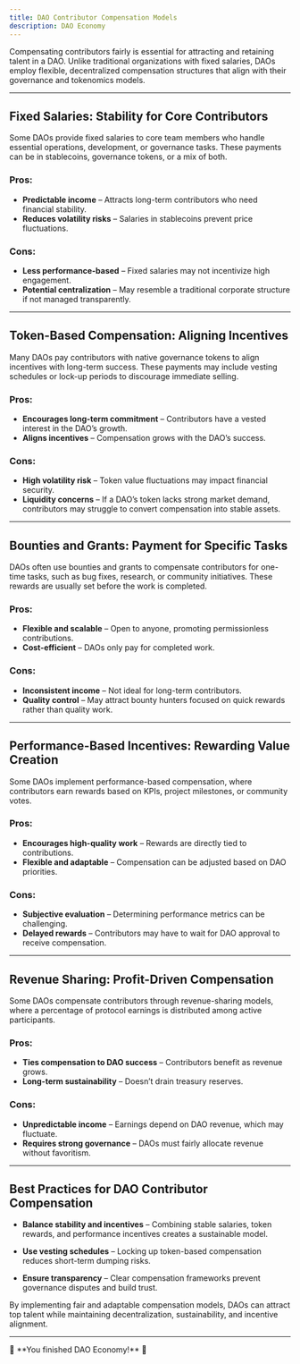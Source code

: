 ```yaml
---
title: DAO Contributor Compensation Models
description: DAO Economy
---
```


Compensating contributors fairly is essential for attracting and retaining talent in a DAO. Unlike traditional organizations with fixed salaries, DAOs employ flexible, decentralized compensation structures that align with their governance and tokenomics models.  

---

## Fixed Salaries: Stability for Core Contributors  

Some DAOs provide fixed salaries to core team members who handle essential operations, development, or governance tasks. These payments can be in stablecoins, governance tokens, or a mix of both.  

### Pros:  
- **Predictable income** – Attracts long-term contributors who need financial stability.  
- **Reduces volatility risks** – Salaries in stablecoins prevent price fluctuations.  

### Cons:  
- **Less performance-based** – Fixed salaries may not incentivize high engagement.  
- **Potential centralization** – May resemble a traditional corporate structure if not managed transparently.  

---

## Token-Based Compensation: Aligning Incentives  

Many DAOs pay contributors with native governance tokens to align incentives with long-term success. These payments may include vesting schedules or lock-up periods to discourage immediate selling.  

### Pros:  
- **Encourages long-term commitment** – Contributors have a vested interest in the DAO’s growth.  
- **Aligns incentives** – Compensation grows with the DAO’s success.  

### Cons:  
- **High volatility risk** – Token value fluctuations may impact financial security.  
- **Liquidity concerns** – If a DAO’s token lacks strong market demand, contributors may struggle to convert compensation into stable assets.  

---

## Bounties and Grants: Payment for Specific Tasks  

DAOs often use bounties and grants to compensate contributors for one-time tasks, such as bug fixes, research, or community initiatives. These rewards are usually set before the work is completed.  

### Pros:  
- **Flexible and scalable** – Open to anyone, promoting permissionless contributions.  
- **Cost-efficient** – DAOs only pay for completed work.  

### Cons:  
- **Inconsistent income** – Not ideal for long-term contributors.  
- **Quality control** – May attract bounty hunters focused on quick rewards rather than quality work.  

---

## Performance-Based Incentives: Rewarding Value Creation  

Some DAOs implement performance-based compensation, where contributors earn rewards based on KPIs, project milestones, or community votes.  

### Pros:  
- **Encourages high-quality work** – Rewards are directly tied to contributions.  
- **Flexible and adaptable** – Compensation can be adjusted based on DAO priorities.  

### Cons:  
- **Subjective evaluation** – Determining performance metrics can be challenging.  
- **Delayed rewards** – Contributors may have to wait for DAO approval to receive compensation.  

---

## Revenue Sharing: Profit-Driven Compensation  

Some DAOs compensate contributors through revenue-sharing models, where a percentage of protocol earnings is distributed among active participants.  

### Pros:  
- **Ties compensation to DAO success** – Contributors benefit as revenue grows.  
- **Long-term sustainability** – Doesn’t drain treasury reserves.  

### Cons:  
- **Unpredictable income** – Earnings depend on DAO revenue, which may fluctuate.  
- **Requires strong governance** – DAOs must fairly allocate revenue without favoritism.  

---

## Best Practices for DAO Contributor Compensation  

- **Balance stability and incentives** – Combining stable salaries, token rewards, and performance incentives creates a sustainable model.  

- **Use vesting schedules** – Locking up token-based compensation reduces short-term dumping risks.  

- **Ensure transparency** – Clear compensation frameworks prevent governance disputes and build trust.  

By implementing fair and adaptable compensation models, DAOs can attract top talent while maintaining decentralization, sustainability, and incentive alignment.  

---

<div style={{ textAlign: 'center' }}>
🔖 **You finished DAO Economy!** 🔖
</div>

